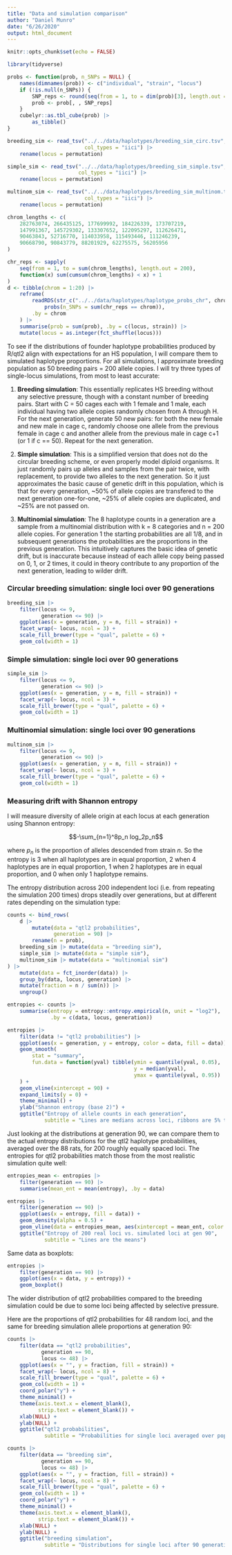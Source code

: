 ```yaml
---
title: "Data and simulation comparison"
author: "Daniel Munro"
date: "6/26/2020"
output: html_document
---
```


```r
knitr::opts_chunk$set(echo = FALSE)

library(tidyverse)
```

```r
probs <- function(prob, n_SNPs = NULL) {
    names(dimnames(prob)) <- c("individual", "strain", "locus")
    if (!is.null(n_SNPs)) {
        SNP_reps <- round(seq(from = 1, to = dim(prob)[3], length.out = n_SNPs))
        prob <- prob[, , SNP_reps]
    }
    cubelyr::as.tbl_cube(prob) |>
        as_tibble()
}
```

```r
breeding_sim <- read_tsv("../../data/haplotypes/breeding_sim_circ.tsv",
                         col_types = "iici") |>
    rename(locus = permutation)

simple_sim <- read_tsv("../../data/haplotypes/breeding_sim_simple.tsv",
                       col_types = "iici") |>
    rename(locus = permutation)

multinom_sim <- read_tsv("../../data/haplotypes/breeding_sim_multinom.tsv",
                         col_types = "iici") |>
    rename(locus = permutation)

chrom_lengths <- c(
    282763074, 266435125, 177699992, 184226339, 173707219,
    147991367, 145729302, 133307652, 122095297, 112626471,
    90463843, 52716770, 114033958, 115493446, 111246239,
    90668790, 90843779, 88201929, 62275575, 56205956
)

chr_reps <- sapply(
    seq(from = 1, to = sum(chrom_lengths), length.out = 200),
    function(x) sum(cumsum(chrom_lengths) < x) + 1
)
d <- tibble(chrom = 1:20) |>
    reframe(
        readRDS(str_c("../../data/haplotypes/haplotype_probs_chr", chrom, ".rds")) |>
            probs(n_SNPs = sum(chr_reps == chrom)),
        .by = chrom
    ) |>
    summarise(prob = sum(prob), .by = c(locus, strain)) |>
    mutate(locus = as.integer(fct_shuffle(locus)))
```

To see if the distributions of founder haplotype probabilities produced by R/qtl2 align with expectations for an HS population, I will compare them to simulated haplotype proportions. For all simulations, I approximate breeding population as 50 breeding pairs = 200 allele copies. I will try three types of single-locus simulations, from most to least accurate:

1. **Breeding simulation**: This essentially replicates HS breeding without any selective pressure, though with a constant number of breeding pairs. Start with C = 50 cages each with 1 female and 1 male, each individual having two allele copies randomly chosen from A through H. For the next generation, generate 50 new pairs: for both the new female and new male in cage c, randomly choose one allele from the previous female in cage c and another allele from the previous male in cage c+1 (or 1 if c == 50). Repeat for the next generation.

2. **Simple simulation**: This is a simplified version that does not do the circular breeding scheme, or even properly model diploid organisms. It just randomly pairs up alleles and samples from the pair twice, with replacement, to provide two alleles to the next generation. So it just approximates the basic cause of genetic drift in this population, which is that for every generation, ~50% of allele copies are transfered to the next generation one-for-one, ~25% of allele copies are duplicated, and ~25% are not passed on.

3. **Multinomial simulation**: The 8 haplotype counts in a generation are a sample from a multinomial distribution with k = 8 categories and n = 200 allele copies. For generation 1 the starting probabilities are all 1/8, and in subsequent generations the probabilities are the proportions in the previous generation. This intuitively captures the basic idea of genetic drift, but is inaccurate because instead of each allele copy being passed on 0, 1, or 2 times, it could in theory contribute to any proportion of the next generation, leading to wilder drift.

### Circular breeding simulation: single loci over 90 generations

```r
breeding_sim |>
    filter(locus <= 9,
           generation <= 90) |>
    ggplot(aes(x = generation, y = n, fill = strain)) +
    facet_wrap(~ locus, ncol = 3) +
    scale_fill_brewer(type = "qual", palette = 6) +
    geom_col(width = 1)
```

### Simple simulation: single loci over 90 generations

```r
simple_sim |>
    filter(locus <= 9,
           generation <= 90) |>
    ggplot(aes(x = generation, y = n, fill = strain)) +
    facet_wrap(~ locus, ncol = 3) +
    scale_fill_brewer(type = "qual", palette = 6) +
    geom_col(width = 1)
```

### Multinomial simulation: single loci over 90 generations

```r
multinom_sim |>
    filter(locus <= 9,
           generation <= 90) |>
    ggplot(aes(x = generation, y = n, fill = strain)) +
    facet_wrap(~ locus, ncol = 3) +
    scale_fill_brewer(type = "qual", palette = 6) +
    geom_col(width = 1)
```

### Measuring drift with Shannon entropy

I will measure diversity of allele origin at each locus at each generation using Shannon entropy:

$$-\sum_{n=1}^8p_n log_2p_n$$

where $p_n$ is the proportion of alleles descended from strain $n$. So the entropy is 3 when all haplotypes are in equal proportion, 2 when 4 haplotypes are in equal proportion, 1 when 2 haplotypes are in equal proportion, and 0 when only 1 haplotype remains.

The entropy distribution across 200 independent loci (i.e. from repeating the simulation 200 times) drops steadily over generations, but at different rates depending on the simulation type:

```r
counts <- bind_rows(
    d |>
        mutate(data = "qtl2 probabilities",
               generation = 90) |>
        rename(n = prob),
    breeding_sim |> mutate(data = "breeding sim"),
    simple_sim |> mutate(data = "simple sim"),
    multinom_sim |> mutate(data = "multinomial sim")
) |>
    mutate(data = fct_inorder(data)) |>
    group_by(data, locus, generation) |>
    mutate(fraction = n / sum(n)) |>
    ungroup()

entropies <- counts |>
    summarise(entropy = entropy::entropy.empirical(n, unit = "log2"),
              .by = c(data, locus, generation))

entropies |>
    filter(data != "qtl2 probabilities") |>
    ggplot(aes(x = generation, y = entropy, color = data, fill = data)) +
    geom_smooth(
        stat = "summary",
        fun.data = function(yval) tibble(ymin = quantile(yval, 0.05),
                                         y = median(yval),
                                         ymax = quantile(yval, 0.95))
    ) +
    geom_vline(xintercept = 90) +
    expand_limits(y = 0) +
    theme_minimal() +
    ylab("Shannon entropy (base 2)") +
    ggtitle("Entropy of allele counts in each generation",
            subtitle = "Lines are medians across loci, ribbons are 5% to 95% quantile ranges")
```

Just looking at the distributions at generation 90, we can compare them to the actual entropy distributions for the qtl2 haplotype probabilities, averaged over the 88 rats, for 200 roughly equally spaced loci. The entropies for qtl2 probabilities match those from the most realistic simulation quite well:

```r
entropies_mean <- entropies |>
    filter(generation == 90) |>
    summarise(mean_ent = mean(entropy), .by = data)

entropies |>
    filter(generation == 90) |>
    ggplot(aes(x = entropy, fill = data)) +
    geom_density(alpha = 0.5) +
    geom_vline(data = entropies_mean, aes(xintercept = mean_ent, color = data)) +
    ggtitle("Entropy of 200 real loci vs. simulated loci at gen 90",
            subtitle = "Lines are the means")
```

Same data as boxplots:

```r
entropies |>
    filter(generation == 90) |>
    ggplot(aes(x = data, y = entropy)) +
    geom_boxplot()
```

The wider distribution of qtl2 probabilities compared to the breeding simulation could be due to some loci being affected by selective pressure.

Here are the proportions of qtl2 probabilities for 48 random loci, and the same for breeding simulation allele proportions at generation 90:

```r
counts |>
    filter(data == "qtl2 probabilities",
           generation == 90,
           locus <= 48) |>
    ggplot(aes(x = "", y = fraction, fill = strain)) +
    facet_wrap(~ locus, ncol = 8) +
    scale_fill_brewer(type = "qual", palette = 6) +
    geom_col(width = 1) +
    coord_polar("y") +
    theme_minimal() +
    theme(axis.text.x = element_blank(),
          strip.text = element_blank()) +
    xlab(NULL) +
    ylab(NULL) +
    ggtitle("qtl2 probabilities",
            subtitle = "Probabilities for single loci averaged over population")

counts |>
    filter(data == "breeding sim",
           generation == 90,
           locus <= 48) |>
    ggplot(aes(x = "", y = fraction, fill = strain)) +
    facet_wrap(~ locus, ncol = 8) +
    scale_fill_brewer(type = "qual", palette = 6) +
    geom_col(width = 1) +
    coord_polar("y") +
    theme_minimal() +
    theme(axis.text.x = element_blank(),
          strip.text = element_blank()) +
    xlab(NULL) +
    ylab(NULL) +
    ggtitle("breeding simulation",
            subtitle = "Distributions for single loci after 90 generations")
```
